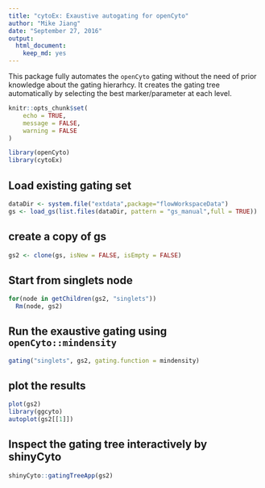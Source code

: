 ```yaml
---
title: "cytoEx: Exaustive autogating for openCyto"
author: "Mike Jiang"
date: "September 27, 2016"
output: 
  html_document: 
    keep_md: yes
---
```


This package fully automates the `openCyto` gating without the need of prior knowledge about the gating hierarhcy.
It creates the gating tree automatically by selecting the best marker/parameter at each level.

```r
knitr::opts_chunk$set(
	echo = TRUE,
	message = FALSE,
	warning = FALSE
)
```
```r
library(openCyto)
library(cytoEx)
```

## Load existing gating set
```r

dataDir <- system.file("extdata",package="flowWorkspaceData")
gs <- load_gs(list.files(dataDir, pattern = "gs_manual",full = TRUE))
```

## create a copy of gs
```r
gs2 <- clone(gs, isNew = FALSE, isEmpty = FALSE)
```

## Start from singlets node
```r
for(node in getChildren(gs2, "singlets"))
  Rm(node, gs2)
```

## Run the exaustive gating using `openCyto::mindensity`
```r
gating("singlets", gs2, gating.function = mindensity)
```

## plot the results
```r
plot(gs2)
library(ggcyto)
autoplot(gs2[[1]])
```

## Inspect the gating tree interactively by shinyCyto
```r
shinyCyto::gatingTreeApp(gs2)
```

